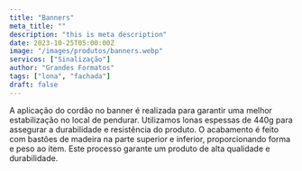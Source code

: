 ```yaml
---
title: "Banners"
meta_title: ""
description: "this is meta description"
date: 2023-10-25T05:00:00Z
image: "/images/produtos/banners.webp"
servicos: ["Sinalização"]
author: "Grandes Formatos"
tags: ["lona", "fachada"]
draft: false
---
```


A aplicação do cordão no banner é realizada para garantir uma melhor estabilização no local de pendurar. Utilizamos lonas espessas de 440g para assegurar a durabilidade e resistência do produto. O acabamento é feito com bastões de madeira na parte superior e inferior, proporcionando forma e peso ao item. Este processo garante um produto de alta qualidade e durabilidade.

<ButtonWhatsapp
  label="ORÇAMENTO PELO WHATSAPP"
  tag="_blank"
  produto="Banner"
  phoneNumber="5567999005557"
/>
